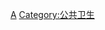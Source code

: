 {{medical}}{{catmore}}
{{Commonscat|Infectious diseases and disorders}}

[[Category:疾病|A]]
[[Category:公共卫生|Category:公共卫生]]